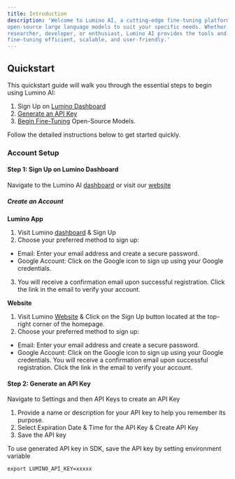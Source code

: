```yaml
---
title: Introduction
description: 'Welcome to Lumino AI, a cutting-edge fine-tuning platform that empowers you to customize
open-source large language models to suit your specific needs. Whether you’re an AI
researcher, developer, or enthusiast, Lumino AI provides the tools and infrastructure to make
fine-tuning efficient, scalable, and user-friendly.'
---
```


## Quickstart

This quickstart guide will walk you through the essential steps to begin using Lumino AI:

1. Sign Up on [Lumino Dashboard](http://app.luminolabs.ai)
2. [Generate an API Key](https://app.luminolabs.ai/settings)
3. [Begin Fine-Tuning](https://app.luminolabs.ai/fine-tuning) Open-Source Models.

Follow the detailed instructions below to get started quickly.

### Account Setup

#### Step 1: Sign Up on Lumino Dashboard

Navigate to the Lumino AI [dashboard](https://app.luminolabs.ai/) or visit our [website](https://www.luminolabs.ai/)

##### Create an Account

**Lumino App**
1. Visit Lumino [dashboard](https://app.luminolabs.ai/fine-tuning/accounting-data-fine-tune) & Sign Up
2. Choose your preferred method to sign up:
- Email: Enter your email address and create a secure password.
- Google Account: Click on the Google icon to sign up using your Google credentials.
3. You will receive a confirmation email upon successful registration. Click the link in the email to verify your account.

**Website**
1. Visit Lumino [Website](https://www.luminolabs.ai/) & Click on the Sign Up button located at the top-right corner of the homepage.
2. Choose your preferred method to sign up:
- Email: Enter your email address and create a secure password.
- Google Account: Click on the Google icon to sign up using your Google credentials.
You will receive a confirmation email upon successful registration. Click the link in the email to verify your account.


#### Step 2: Generate an API Key

Navigate to Settings and then API Keys to create an API Key

1. Provide a name or description for your API key to help you remember its purpose.
2. Select Expiration Date &amp; Time for the API Key &amp; Create API Key
3. Save the API key

To use generated API key in SDK, save the API key by setting environment variable

```
export LUMINO_API_KEY=xxxxx
```

